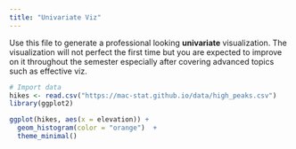 ```yaml
---
title: "Univariate Viz"
---
```


Use this file to generate a professional looking **univariate** visualization. The visualization will not perfect the first time but you are expected to improve on it throughout the semester especially after covering advanced topics such as effective viz.

```r
# Import data
hikes <- read.csv("https://mac-stat.github.io/data/high_peaks.csv")
library(ggplot2)
```

```r
ggplot(hikes, aes(x = elevation)) +
  geom_histogram(color = "orange")  +
  theme_minimal()
```

